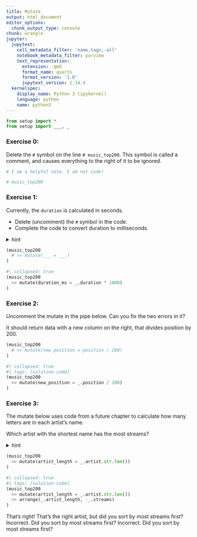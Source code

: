 ```yaml
---
title: Mutate
output: html_document
editor_options:
  chunk_output_type: console
chunk: wrangle
jupyter:
  jupytext:
    cell_metadata_filter: 'name,tags,-all'
    notebook_metadata_filter: purview
    text_representation:
      extension: .qmd
      format_name: quarto
      format_version: '1.0'
      jupytext_version: 1.14.4
  kernelspec:
    display_name: Python 3 (ipykernel)
    language: python
    name: python3
---
```


```python
from setup import *
from setup import ___, _
```

### Exercise 0:

Delete the `#` symbol on the line `# music_top200`. This symbol is called a comment, and causes everything to the right of it to be ignored.

```python
# I am a helpful note. I am not code!

# music_top200
```

### Exercise 1:

Currently, the `duration` is calculated in seconds.

* Delete (uncomment) the `#` symbol in the code.
* Complete the code to convert duration to milliseconds.

<details>
  <summary>hint</summary>
  
  > Delete the # symbol. This is called a comment. When it is the first non-blank on a line, it stops that line from being run.
  
  > 1 second is 1000 milliseconds. So you would multiply the duration by 1000.
</details>

```python
(music_top200
  # >> mutate(___ = ___)
)
```

```python
#| collapsed: true
(music_top200
  >> mutate(duration_ms = _.duration * 1000)
)
```

### Exercise 2:

Uncomment the mutate in the pipe below. Can you fix the two errors in it?

It should return data with a new column on the right, that divides position by 200.

```python
(music_top200
  # >> mutate(new position = position / 200)
)
```

```python
#| collapsed: true
#| tags: [solution-code]
(music_top200
  >> mutate(new_position = _.position / 200)
)
```

### Exercise 3: 

The mutate below uses code from a future chapter to calculate how many letters are in each artist's name.

Which artist with the shortest name has the most streams?

<details>
  <summary>hint</summary>
  
  > You'll need to use an arrange in the pipe with 2 arguments.
</details>

```python
(music_top200
  >> mutate(artist_length = _.artist.str.len())
)
```

```python
#| collapsed: true
#| tags: [solution-code]
(music_top200
  >> mutate(artist_length = _.artist.str.len())
  >> arrange(_.artist_length, -_.streams)
)
```


<prompt-expandable header="">

<q-multiple-choice>
  <q-opt text="V, for their track in Indonesia"><span>That's right!</span></q-opt>
  <q-opt text="V, for their track in Hong Kong"><span>That's the right artist, but did you sort by most streams first?</span></q-opt>
  <q-opt text="F, for their track in Finland"><span>Incorrect. Did you sort by most streams first?</span></q-opt>
    <q-opt text="F, for their track in Hong Kong"><span>Incorrect. Did you sort by most streams first?</span></q-opt>
</q-multiple-choice>

</prompt-expandable>
